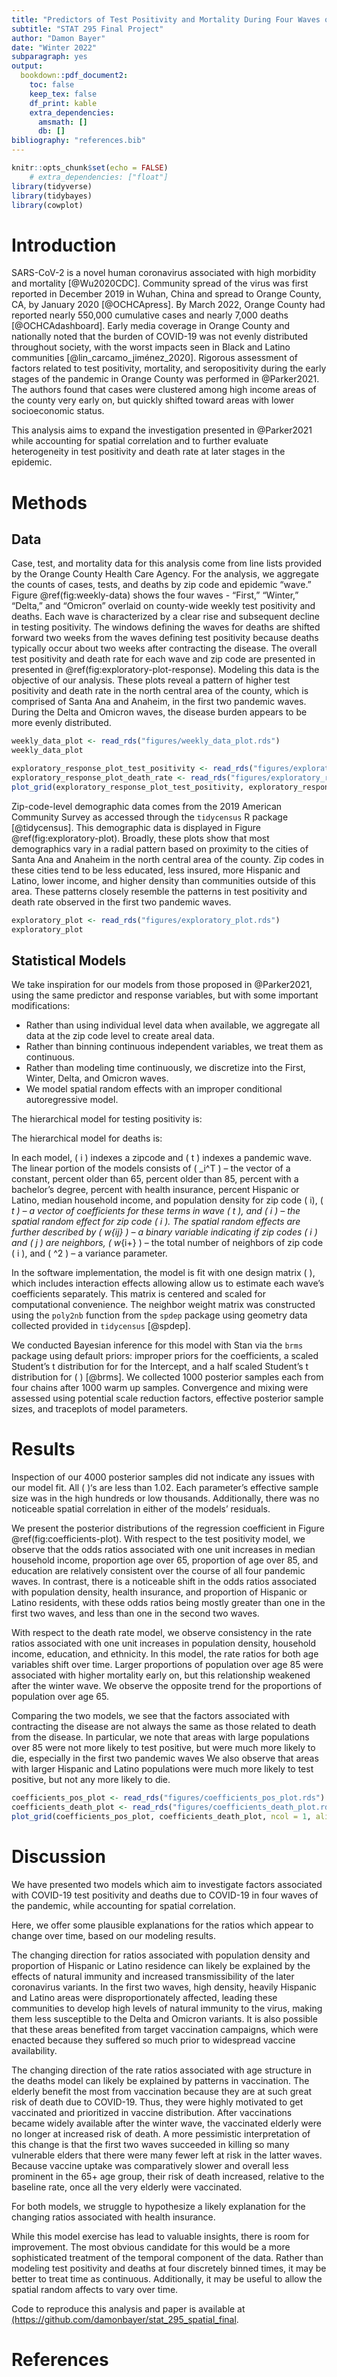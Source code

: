 ```yaml
---
title: "Predictors of Test Positivity and Mortality During Four Waves of the Coronavirus Disease Pandemic in Orange County"
subtitle: "STAT 295 Final Project"
author: "Damon Bayer"
date: "Winter 2022"
subparagraph: yes
output:
  bookdown::pdf_document2:
    toc: false
    keep_tex: false
    df_print: kable
    extra_dependencies:
      amsmath: []
      db: []
bibliography: "references.bib"
---
```


```r
knitr::opts_chunk$set(echo = FALSE)
    # extra_dependencies: ["float"]
library(tidyverse)
library(tidybayes)
library(cowplot)
```

# Introduction

SARS-CoV-2 is a novel human coronavirus associated with high morbidity and mortality [@Wu2020CDC].
Community spread of the virus was first reported in December 2019 in Wuhan, China and spread to Orange County, CA, by January 2020 [@OCHCApress].
By March 2022, Orange County had reported nearly 550,000 cumulative cases and nearly 7,000 deaths [@OCHCAdashboard].
Early media coverage in Orange County and nationally noted that the burden of COVID-19 was not evenly distributed throughout society, with the worst impacts seen in Black and Latino communities [@lin_carcamo_jiménez_2020]. 
Rigorous assessment of factors related to test positivity, mortality, and seropositivity during the early stages of the pandemic in Orange County was performed in @Parker2021.
The authors found that cases were clustered among high income areas of the county very early on, but quickly shifted toward areas with lower socioeconomic status.

This analysis aims to expand the investigation presented in @Parker2021 while accounting for spatial correlation and to further evaluate heterogeneity in test positivity and death rate at later stages in the epidemic.

# Methods

## Data

Case, test, and mortality data for this analysis come from line lists provided by the Orange County Health Care Agency.
For the analysis, we aggregate the counts of cases, tests, and deaths by zip code and epidemic "wave."
Figure \@ref(fig:weekly-data) shows the four waves -  "First," "Winter," "Delta," and "Omicron" overlaid on county-wide weekly test positivity and deaths.
Each wave is characterized by a clear rise and subsequent decline in testing positivity.
The windows defining the waves for deaths are shifted forward two weeks from the waves defining test positivity because deaths typically occur about two weeks after contracting the disease.
The overall test positivity and death rate for each wave and zip code are presented in presented in \@ref(fig:exploratory-plot-response).
Modeling this data is the objective of our analysis.
These plots reveal a pattern of higher test positivity and death rate in the north central area of the county, which is comprised of Santa Ana and Anaheim, in the first two pandemic waves.
During the Delta and Omicron waves, the disease burden appears to be more evenly distributed.

```r
weekly_data_plot <- read_rds("figures/weekly_data_plot.rds")
weekly_data_plot
```

```r
exploratory_response_plot_test_positivity <- read_rds("figures/exploratory_response_plot_test_positivity.rds") + theme(legend.position = "bottom") + guides(fill = guide_colorbar(barwidth = 15, title.position = "top"))
exploratory_response_plot_death_rate <- read_rds("figures/exploratory_response_plot_death_rate.rds") + theme(legend.position = "bottom") + guides(fill = guide_colorbar(barwidth = 15, title.position = "top"))
plot_grid(exploratory_response_plot_test_positivity, exploratory_response_plot_death_rate, ncol = 2, align = "hv")
```

Zip-code-level demographic data comes from the 2019 American Community Survey as accessed through the `tidycensus` R package [@tidycensus].
This demographic data is displayed in Figure \@ref(fig:exploratory-plot).
Broadly, these plots show that most demographics vary in a radial pattern based on proximity to the cities of Santa Ana and Anaheim in the north central area of the county.
Zip codes in these cities tend to be less educated, less insured, more Hispanic and Latino, lower income, and higher density than communities outside of this area.
These patterns closely resemble the patterns in test positivity and death rate observed in the first two pandemic waves.

```r
exploratory_plot <- read_rds("figures/exploratory_plot.rds")
exploratory_plot
```


## Statistical Models

We take inspiration for our models from those proposed in @Parker2021, using the same predictor and response variables, but with some important modifications:

* Rather than using individual level data when available, we aggregate all data at the zip code level to create areal data.
* Rather than binning continuous independent variables, we treat them as continuous.
* Rather than modeling time continuously, we discretize into the First, Winter, Delta, and Omicron waves.
* We model spatial random effects with an improper conditional autoregressive model.

The hierarchical model for testing positivity is:

\begin{align*}
\operatorname{cases}_{i, t} \mid \pi_{i,t} &\sim \operatorname{Binomial}(\pi_{i,t} \operatorname{tests}_{i,t})\\
\log \left(  \frac{\pi_{i, t}}{1 - \pi_{i, t}} \right) &= \mathbf{X}_i^T \boldsymbol{\beta}_t + \boldsymbol{\eta}_i\\
\eta_{i} \mid\left\{\eta_{j}, j \neq i\right\} &\sim \mathrm{N}\left(\frac{\sum_{j \neq i} w_{i j} \cdot \eta_{j}}{w_{i+}}, \frac{\tau^{2}}{w_{i+}}\right)
\end{align*}

The hierarchical model for deaths is:

\begin{align*}
\operatorname{deaths}_{i, t} \mid \theta_{i, t} &\sim \operatorname{Poisson}(\theta_{i, t} \times \operatorname{population}_i)\\
\log \left(  \theta_i \right) &= \mathbf{X}_i^T \boldsymbol{\beta}_t + \boldsymbol{\eta}_i\\
\eta_{i} \mid\left\{\eta_{j}, j \neq i\right\} &\sim \mathrm{N}\left(\frac{\sum_{j \neq i} w_{i j} \cdot \eta_{j}}{w_{i+}}, \frac{\tau^{2}}{w_{i+}}\right)
\end{align*}

In each model, \( i \) indexes a zipcode and \( t \) indexes a pandemic wave.
The linear portion of the models consists of \( \mathbf{X}_i^T \) -- the vector of a constant, percent older than 65, percent older than 85, percent with a bachelor's degree, percent with health insurance, percent Hispanic or Latino, median household income, and population density for zip code \( i\), \( \boldsymbol{\beta}_t \) -- a vector of coefficients for these terms in wave \( t \), and \( \boldsymbol{\eta}_i \) -- the spatial random effect for zip code \( i \).
The spatial random effects are further described by \( w_{ij} \) -- a binary variable indicating if zip codes \( i \) and \( j \) are neighbors, \( w_{i+} \) -- the total number of neighbors of zip code \( i \), and \( \tau^2 \) -- a variance parameter.

In the software implementation, the model is fit with one design matrix  \(  \mathbf{X} \), which includes interaction effects allowing allow us to estimate each wave's coefficients separately.
This matrix is centered and scaled for computational convenience.
The neighbor weight matrix was constructed using the `poly2nb` function from the `spdep` package using geometry data collected provided in `tidycensus` [@spdep].

We conducted Bayesian inference for this model with Stan via the `brms` package using default priors: improper priors for the coefficients, a scaled Student's t distribution for for the Intercept, and a half scaled Student's t distribution for \( \tau  \) [@brms].
We collected 1000 posterior samples each from four chains after 1000 warm up samples.
Convergence and mixing were assessed using potential scale reduction factors, effective posterior sample sizes, and traceplots of model parameters.

# Results

Inspection of our 4000 posterior samples did not indicate any issues with our model fit.
All \( \hat{R} \)'s are less than 1.02. Each parameter's effective sample size was in the high hundreds or low thousands.
Additionally, there was no noticeable spatial correlation in either of the models' residuals.

We present the posterior distributions of the regression coefficient in Figure \@ref(fig:coefficients-plot).
With respect to the test positivity model, we observe that the odds ratios associated with one unit increases in median household income, proportion age over 65, proportion of age over 85, and education are relatively consistent over the course of all four pandemic waves.
In contrast, there is a noticeable shift in the odds ratios associated with population density, health insurance, and proportion of Hispanic or Latino residents, with these odds ratios being mostly greater than one in the first two waves, and less than one in the second two waves.

With respect to the death rate model, we observe consistency in the rate ratios associated with one unit increases in population density, household income, education, and ethnicity.
In this model, the rate ratios for both age variables shift over time.
Larger proportions of population over age 85 were associated with higher mortality early on, but this relationship weakened after the winter wave.
We observe the opposite trend for the proportions of population over age 65.

Comparing the two models, we see that the factors associated with contracting the disease are not always the same as those related to death from the disease.
In particular, we note that areas with large populations over 85 were not more likely to test positive, but were much more likely to die, especially in the first two pandemic waves
We also observe that areas with larger Hispanic and Latino populations were much more likely to test positive, but not any more likely to die.

```r
coefficients_pos_plot <- read_rds("figures/coefficients_pos_plot.rds")
coefficients_death_plot <- read_rds("figures/coefficients_death_plot.rds")
plot_grid(coefficients_pos_plot, coefficients_death_plot, ncol = 1, align = "hv")
```

# Discussion

We have presented two models which aim to investigate factors associated with COVID-19 test positivity and deaths due to COVID-19 in four waves of the pandemic, while accounting for spatial correlation.

Here, we offer some plausible explanations for the ratios which appear to change over time, based on our modeling results.

The changing direction for ratios associated with population density and proportion of Hispanic or Latino residence can likely be explained by the effects of natural immunity and increased transmissibility of the later coronavirus variants.
In the first two waves, high density, heavily Hispanic and Latino areas were disproportionately affected, leading these communities to develop high levels of natural immunity to the virus, making them less susceptible to the Delta and Omicron variants.
It is also possible that these areas benefited from target vaccination campaigns, which were enacted because they suffered so much prior to widespread vaccine availability.

The changing direction of the rate ratios associated with age structure in the deaths model can likely be explained by patterns in vaccination.
The elderly benefit the most from vaccination  because they are at such great risk of death due to COVID-19.
Thus, they were highly motivated to get vaccinated and prioritized in vaccine distribution. After vaccinations became widely available after the winter wave, the vaccinated elderly were no longer at increased risk of death.
A more pessimistic interpretation of this change is that the first two waves succeeded in killing so many vulnerable elders that there were many fewer left at risk in the latter waves.
Because vaccine uptake was comparatively slower and overall less prominent in the 65+ age group, their risk of death increased, relative to the baseline rate, once all the very elderly were vaccinated. 

For both models, we struggle to hypothesize a likely explanation for the changing ratios associated with health insurance.

While this model exercise has lead to valuable insights, there is room for improvement.
The most obvious candidate for this would be a more sophisticated treatment of the temporal component of the data.
Rather than modeling test positivity and deaths at four discretely binned times, it may be better to treat time as continuous.
Additionally, it may be useful to allow the spatial random affects to vary over time.

Code to reproduce this analysis and paper is available at [(https://github.com/damonbayer/stat_295_spatial_final](https://github.com/damonbayer/stat_295_spatial_final).

# References
